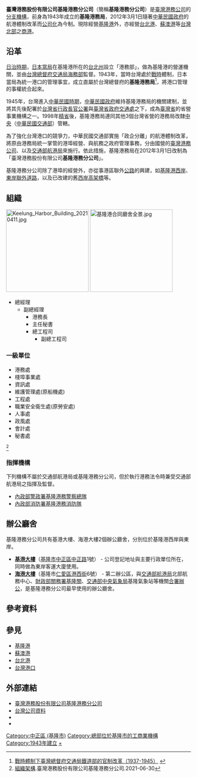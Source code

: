 {{refimprove|time=2019-06-17T04:53:09+00:00}}
{{Infobox Company
| company_name = 臺灣港務股份有限公司<br>基隆港務分公司
| company_name_en = Port of Keelung, Taiwan International Ports Corporation
| abbreviated_name = <!--待查詢-->
| company_logo = 
[[File:TIPC_Port_of_Keelung_plate_20131013.jpg|200px]]
| company_type = [[臺灣港務公司|臺灣港務公司]]之[[分公司|分公司]]
| market_information = 
| local_code_name = TW
| local_code = 00277104
| company_slogan = 
| foundation = 1943年（成立）<br/>2012年3月1日（公司化）（{{age in years and days|2012|03|01|age=no}}）
| location = {{ROC-TW}} 202202<br />[[基隆市|基隆市]][[中正區_(基隆市)|中正區]]港通-{里}-中正路1號（基港大樓）
| zip_code = 202-02
| telephone_no = + 886 2 2420-6100
| key_people = [[總經理|總經理]]：高傳凱
| industry = [[交通運輸|交通運輸業]]
| products = 港口經營
| capital = <!--待查詢 [[新臺幣|新台幣]]???元-->
| revenue = 
| operating_income = 
| profit = 
| owner = 
| num_employees = 
| accounting_period = 
| parent = 
| divisions = 
| subsid = 
| homepage = http://kl.twport.com.tw/
| footnotes = 
| width = 
}}
'''臺灣港務股份有限公司基隆港務分公司'''（簡稱'''基隆港務分公司'''）是[[臺灣港務公司|臺灣港務公司]]的[[分公司|分支機構]]，前身為1943年成立的'''基隆港務局'''，2012年3月1日隨著[[中華民國政府|中華民國政府]]的航港體制改革而[[公司化|公司化]]為今制。現除經營[[基隆港|基隆港]]外，亦經營[[台北港|台北港]]、[[蘇澳港|蘇澳港]]等[[北台灣|台灣北部]]之[[商港|商港]]。

== 沿革 ==
[[台灣日治時期|日治時期]]，[[日本政府|日本當局]]在基隆港所在的[[台北州|台北州]]設立「港務部」，做為基隆港的營運機關，並由[[台灣總督府|台灣總督府]][[台灣總督府交通局海務部|交通局海務部]]監督。1943年，當時台灣處於[[第二次世界大戰|戰時]]體制，日本當局為統一港口的管理事宜，成立直屬於台灣總督府的'''基隆港務局'''<ref>[http://120.126.128.237/joomla/images/stories/19.pdf 戰時體制下臺灣總督府交通局鐵道部的官制改革（1937-1945）] {{webarchive|url=https://web.archive.org/web/20160305005014/http://120.126.128.237/joomla/images/stories/19.pdf |date=2016-03-05 }}</ref>，將港口管理的事權統合起來。

1945年，台灣進入[[臺灣戰後時期|中華民國時期]]，[[中華民國政府|中華民國政府]]維持基隆港務局的機關建制，並將其先後配署於[[台灣省行政長官公署|台灣省行政長官公署]]與[[臺灣省政府|臺灣省政府]][[臺灣省政府交通處|交通處]]之下，成為[[臺灣省|臺灣省]]的省營事業機構之一。1998年[[精省|精省]]後，基隆港務局連同其他3個台灣省營的港務局改隸[[中華民國政府|中央]]（[[中華民國交通部|中華民國交通部]]）管轄。

為了強化台灣港口的競爭力，中華民國交通部實施「政企分離」的航港體制改革，將原由港務局統一掌管的港埠經營、與航務之政府管理事務，分由國營的[[臺灣港務公司|臺灣港務公司]]、以及[[交通部航港局|交通部航港局]]來施行。依此措施，基隆港務局在2012年3月1日改制為「臺灣港務股份有限公司'''基隆港務分公司'''」。

基隆港務分公司除了港埠的經營外，亦從事港區聯外[[公路|公路]]的興建，如[[基隆港西岸聯外道路|基隆港西岸]]、[[基隆港東岸聯外道路|東岸聯外道路]]，以及已改建的舊[[基隆港西高架橋|西岸高架橋]]等。

==組織==
[[File:Keelung_Harbor_Building_20210411.jpg|225px]]
[[File:基隆港合同廳舍全景.jpg|225px]]
*總經理
**副總經理
***港務長
***主任秘書
***總工程司
****副總工程司

===一級單位===
* 港務處
* 棧埠事業處
* 資訊處
* 維護管理處(原船機處)
* 工程處
* 職業安全衛生處(原勞安處)
* 人事處
* 政風處
* 會計處
* 秘書處
<ref>[https://kl.twport.com.tw/chinese/cp.aspx 組織架構].臺灣港務股份有限公司基隆港務分公司.2021-06-30</ref>

===指揮機構===
下列機構不屬於交通部航港局或基隆港務分公司，但於執行港務法令時兼受交通部航港局之指揮及監督。

* [[內政部警政署|內政部警政署]][[基隆港務警察總隊|基隆港務警察總隊]]
* [[內政部消防署|內政部消防署]][[基隆港務消防隊|基隆港務消防隊]]

== 辦公廳舍 ==
基隆港務分公司共有基港大樓、海港大樓2個辦公廳舍，分別位於基隆港西岸與東岸。
* '''[[基港大樓|基港大樓]]'''（[[基隆市|基隆市]][[中正區_(基隆市)|中正區]][[中正路|中正路]]1號） - 公司登記地址與主要行政單位所在，同時做為東岸客運大廈使用。
* '''[[海港大樓|海港大樓]]'''（基隆市[[仁愛區|仁愛區]][[港西街|港西街]]6號） - 第二辦公區，與[[交通部航港局|交通部航港局]]北部航務中心、[[財政部關務署基隆關|財政部關務署基隆關]]、[[交通部中央氣象局|交通部中央氣象局]]基隆氣象站等機關[[合署辦公|合署辦公]]，是基隆港務分公司最早使用的辦公廳舍。

== 參考資料 ==
<div class="references-small">
<references></references>
</div>

== 參見 ==
* [[基隆港|基隆港]]
* [[蘇澳港|蘇澳港]]
* [[台北港|台北港]]
* [[台灣港口|台灣港口]]

== 外部連結 ==
* [http://kl.twport.com.tw/ 臺灣港務股份有限公司基隆港務分公司]
* [http://company.g0v.ronny.tw/id/00277104 台灣公司資料]
* {{facebook|KeelungPort|臺灣港務股份有限公司基隆港務分公司}}
* {{facebook|KeelungPortServices|Cruise Keelung 基隆港旅客服務}}

{{臺灣港務公司}}

[[Category:中正區_(基隆市)|Category:中正區 (基隆市)]]
[[Category:總部位於基隆市的工商業機構|Category:總部位於基隆市的工商業機構]]
[[Category:1943年建立|Category:1943年建立]]
[[Category:基隆港|+]]